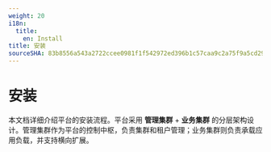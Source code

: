 ```yaml
---
weight: 20
i18n:
  title:
    en: Install
title: 安装
sourceSHA: 83b8556a543a2722ccee0981f1f542972ed396b1c57caa9c2a75f9a5cd297feb
---
```


# 安装

<Overview />

本文档详细介绍平台的安装流程。平台采用 **管理集群** + **业务集群** 的分层架构设计。管理集群作为平台的控制中枢，负责集群和租户管理；业务集群则负责承载应用负载，并支持横向扩展。
